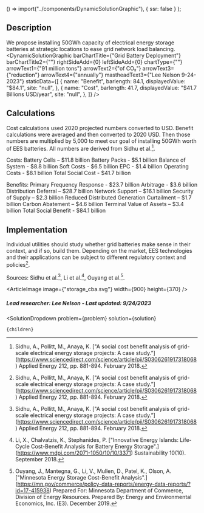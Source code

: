 
  () => import("../components/DynamicSolutionGraphic"),
  { ssr: false }
);



## Description
We propose installing 50GWh capacity of electrical energy storage batteries at strategic locations to ease grid network load balancing.
<DynamicSolutionGraphic
  barChartTitle={"Grid Battery Deployment"}
  barChartTitle2={""}
  rightSideAdd={0}
  leftSideAdd={0}
  chartType={""}
  arrowText1={"91 million tons"}
  arrowText2={"of CO₂"}
  arrowText3={"reduction"}
  arrowText4={"annually"}
  mastheadText3={"Lee Nelson 9-24-2023"}
 staticData={[
    {
     name: "Benefit",
      barlength: 84.1,
      displayedValue: "$84.1",
      site: "null",
    },
    {
      name: "Cost",
      barlength: 41.7,
      displayedValue: "$41.7 Billions USD/year",
      site: "null",
    },
  ]}
/>

## Calculations

Cost calculations used 2020 projected numbers converted to USD. Benefit calculations were averaged and then converted to 2020 USD. Then those numbers are multiplied by 5,000 to meet our goal of installing 50GWh worth of EES batteries. All numbers are derived from Sidhu et al.[^”1”].

Costs:
Battery Cells – $11.8 billion
Battery Packs - $5.1 billion
Balance of System - $8.8 billion
Soft Costs - $6.5 billion
EPC - $1.4 billion
Operating Costs - $8.1 billion
Total Social Cost - $41.7 billion

Benefits:
Primary Frequency Response - $23.7 billion
Arbitrage - $3.6 billion
Distribution Deferral – $28.7 billion
Network Support – $16.1 billion
Security of Supply – $2.3 billion
Reduced Distributed Generation Curtailment – $1.7 billion
Carbon Abatement – $4.6 billion
Terminal Value of Assets – $3.4 billion
Total Social Benefit - $84.1 billion

## Implementation
Individual utilities should study whether grid batteries make sense in their context, and if so, build them. Depending on the market, EES technologies and their applications can be subject to different regulatory context and policies[^”1”].

Sources: Sidhu et al.[^”1”], Li et al.[^”2”], Ouyang et al.[^”3”].

<ArticleImage image={"storage_cba.svg"} width={900} height={370} />

##### Lead researcher: Lee Nelson - Last updated: 9/24/2023

[^”1”]: Sidhu, A., Pollitt, M., Anaya, K. ["A social cost benefit analysis of grid-scale electrical energy storage projects: A case study.”] (https://www.sciencedirect.com/science/article/pii/S0306261917318068) Applied Energy 212, pp. 881-894. February 2018.

[^”2”]: Li, X., Chalvatzis, K., Stephanides, P. ["Innovative Energy Islands: Life-Cycle Cost-Benefit Analysis for Battery Energy Storage".] (https://www.mdpi.com/2071-1050/10/10/3371) Sustainability 10(10). September 2018.

[^”3”]: Ouyang, J., Mantegna, G., Li, V., Mullen, D., Patel, K., Olson, A. ["Minnesota Energy Storage Cost-Benefit Analysis".] (https://mn.gov/commerce/policy-data-reports/energy-data-reports/?id=17-415938) Prepared For: Minnesota Department of Commerce, Division of Energy Resources. Prepared By: Energy and Environmental Economics, Inc. (E3). December 2019.

  <SolutionDropdown 
    problem={problem} 
    solution={solution}
  >
    {children}
  </SolutionDropdown>